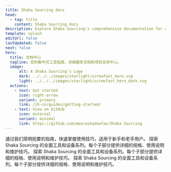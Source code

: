 ```yaml
---
title: Shaka Sourcing docs
head:
  - tag: title
    content: Shaka Sourcing docs
description: Explore Shaka Sourcing's comprehensive documentation for an in-depth look at our premium tools and construction services. 
template: splash
editUrl: false
lastUpdated: false
next: false
hero:
  title: 文档中心
  tagline: 您的集中式工具指南、详细服务文档和项目支持中心。
  image:
      alt: A Shaka Sourcing's Logo
      dark: ../../../images/starlight/screwfast_hero.svg
      light: ../../../images/starlight/screwfast_hero_dark.svg
  actions:
    - text: Get started
      icon: right-arrow
      variant: primary
      link: /zh-cn/guides/getting-started/
    - text: View on GitHub
      icon: external
      variant: minimal
      link: https://github.com/mearashadowfax/Shaka Sourcing
---
```


<CardGrid stagger>
  <Card title="快速入门指南" icon="document">
    通过我们简明扼要的指南，快速掌握使用技巧，适用于新手和老手用户。
  </Card>

  <Card title="工具与设备" icon="seti:eslint">
    探索 Shaka Sourcing 的全面工具和设备系列。每个子部分提供详细的规格、使用说明和维护技巧。
  </Card>

   <Card title="施工服务" icon="seti:puppet">
    探索 Shaka Sourcing 的全面工具和设备系列。每个子部分提供详细的规格、使用说明和维护技巧。
  </Card>

   <Card title="高级主题" icon="seti:terraform">
    探索 Shaka Sourcing 的全面工具和设备系列。每个子部分提供详细的规格、使用说明和维护技巧。
  </Card>
</CardGrid>
